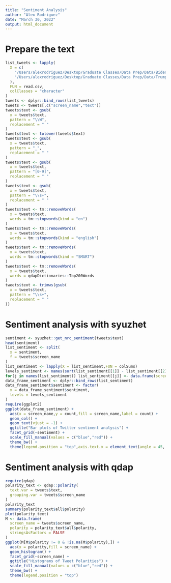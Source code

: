 ```yaml
---
title: "Sentiment Analysis"
author: "Alex Rodriguez"
date: "March 30, 2022"
output: html_document
---
```


# Prepare the text

```r
list_tweets <- lapply(
  X = c(
    "/Users/alexrodriguez/Desktop/Graduate Classes/Data Prep/Data/Biden tweets.csv",
    "/Users/alexrodriguez/Desktop/Graduate Classes/Data Prep/Data/Trump tweets.csv"
  ),
  FUN = read.csv,
  colClasses = "character"
)
tweets <- dplyr::bind_rows(list_tweets)
tweets <- tweets[,c("screen_name","text")]
tweets$text <- gsub(
  x = tweets$text,
  pattern = "\\W",
  replacement = " "
)
tweets$text <- tolower(tweets$text)
tweets$text <- gsub(
  x = tweets$text,
  pattern = "_",
  replacement = " "
)
tweets$text <- gsub(
  x = tweets$text,
  pattern = "[0-9]",
  replacement = " "
)
tweets$text <- gsub(
  x = tweets$text,
  pattern = "\\s+",
  replacement = " "
)
tweets$text <- tm::removeWords(
  x = tweets$text,
  words = tm::stopwords(kind = "en")
)
tweets$text <- tm::removeWords(
  x = tweets$text,
  words = tm::stopwords(kind = "english")
)
tweets$text <- tm::removeWords(
  x = tweets$text,
  words = tm::stopwords(kind = "SMART")
)
tweets$text <- tm::removeWords(
  x = tweets$text,
  words = qdapDictionaries::Top200Words
)
tweets$text <- trimws(gsub(
  x = tweets$text,
  pattern = "\\s+",
  replacement = " "
))
```

# Sentiment analysis with syuzhet

```r
sentiment <- syuzhet::get_nrc_sentiment(tweets$text)
head(sentiment)
list_sentiment <- split(
  x = sentiment,
  f = tweets$screen_name
)
list_sentiment <- lapply(X = list_sentiment,FUN = colSums)
levels_sentiment <- names(sort(list_sentiment[[1]] - list_sentiment[[2]]))
for(j in names(list_sentiment)) list_sentiment[[j]] <- data.frame(screen_name = j,sentiment = names(list_sentiment[[j]]),count = list_sentiment[[j]],stringsAsFactors = FALSE)
data_frame_sentiment <- dplyr::bind_rows(list_sentiment)
data_frame_sentiment$sentiment <- factor(
  x = data_frame_sentiment$sentiment,
  levels = levels_sentiment
)
require(ggplot2)
ggplot(data_frame_sentiment) + 
  aes(x = screen_name,y = count,fill = screen_name,label = count) + 
  geom_col() + 
  geom_text(vjust = -1) + 
  ggtitle("Bar plots of Twitter sentiment analysis") + 
  facet_grid(~sentiment) + 
  scale_fill_manual(values = c("blue","red")) + 
  theme_bw() + 
  theme(legend.position = "top",axis.text.x = element_text(angle = 45, hjust = 1))
```

# Sentiment analysis with qdap

```r
require(qdap)
polarity_text <- qdap::polarity(
  text.var = tweets$text,
  grouping.var = tweets$screen_name
)
polarity_text
summary(polarity_text$all$polarity)
plot(polarity_text)
M <- data.frame(
  screen_name = tweets$screen_name,
  polarity = polarity_text$all$polarity,
  stringsAsFactors = FALSE
)
ggplot(M[M$polarity != 0 & !is.na(M$polarity),]) + 
  aes(x = polarity,fill = screen_name) + 
  geom_histogram() + 
  facet_grid(~screen_name) + 
  ggtitle("Histograms of Tweet Polarities") + 
  scale_fill_manual(values = c("blue","red")) + 
  theme_bw() + 
  theme(legend.position = "top")
```
